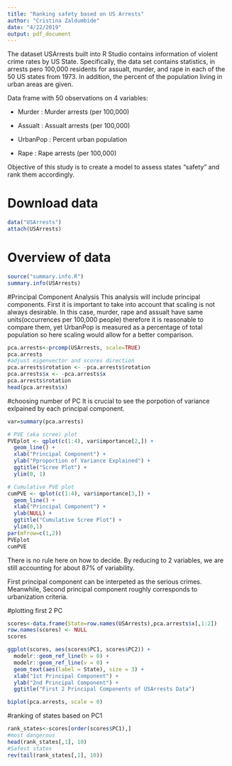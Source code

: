 ```yaml
---
title: "Ranking safety based on US Arrests"
author: "Cristina Zaldumbide"
date: "4/22/2019"
output: pdf_document
---
```

The dataset USArrests built into R Studio contains information of violent crime rates by US State. Specifically, the data set contains statistics, in arrests pero 100,000 residents for assualt, murder, and rape in each of the 50 US states from 1973. In addition, the percent of the population living in urban areas are given.

Data frame with 50 observations on 4 variables:

* Murder     :   Murder arrests (per 100,000)

* Assualt    :   Assualt arrests (per 100,000)

* UrbanPop   :   Percent urban population

* Rape       :   Rape arrests (per 100,000)

Objective of this study is to create a model to assess states "safety" and rank them accordingly. 

# Download data
```r
data("USArrests")
attach(USArrests)
```

# Overview of data
```r
source("summary.info.R")
summary.info(USArrests)
```

#Principal Component Analysis
This analysis will include principal components. First it is important to take into account that 
scaling is not always desirable. In this case, murder, rape and assualt have same units(occurrences per 100,000 people) therefore it is reasonable to compare them, yet UrbanPop is measured as a percentage of total population so here scaling would allow for a better comparison. 


```r
pca.arrests<-prcomp(USArrests, scale=TRUE)
pca.arrests
#adjust eigenvector and scores direction
pca.arrests$rotation <- -pca.arrests$rotation
pca.arrests$x <- -pca.arrests$x 
pca.arrests$rotation
head(pca.arrests$x)
```


#choosing number of PC
It is crucial to see the porpotion of variance exlpained by each principal component.
```r
var=summary(pca.arrests)

# PVE (aka scree) plot
PVEplot <- qplot(c(1:4), var$importance[2,]) + 
  geom_line() + 
  xlab("Principal Component") + 
  ylab("Pproportion of Variance Explained") +
  ggtitle("Scree Plot") +
  ylim(0, 1)

# Cumulative PVE plot
cumPVE <- qplot(c(1:4), var$importance[3,]) + 
  geom_line() + 
  xlab("Principal Component") + 
  ylab(NULL) + 
  ggtitle("Cumulative Scree Plot") +
  ylim(0,1)
par(mfrow=c(1,2))
PVEplot
cumPVE
```

There is no rule here on how to decide. By reducing to 2 variables, we are still accounting for about 87% of variability.

First principal component can be interpeted as the serious crimes. Meanwhile, Second principal component roughly corresponds to urbanization criteria.

#plotting first 2 PC 
```r

scores<-data.frame(State=row.names(USArrests),pca.arrests$x[,1:2])
row.names(scores) <- NULL
scores

ggplot(scores, aes(scores$PC1, scores$PC2)) + 
  modelr::geom_ref_line(h = 0) +
  modelr::geom_ref_line(v = 0) +
  geom_text(aes(label = State), size = 3) +
  xlab("1st Principal Component") + 
  ylab("2nd Principal Component") + 
  ggtitle("First 2 Principal Components of USArrests Data")

biplot(pca.arrests, scale = 0)

```

#ranking of states based on PC1
```r
rank_states<-scores[order(scores$PC1),]
#most dangerous
head(rank_states[,1], 10)
#Safest states
rev(tail(rank_states[,1], 10))

```

